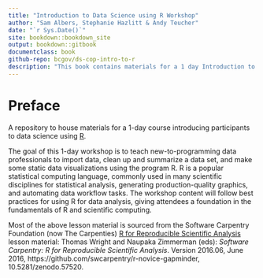 ```yaml
---
title: "Introduction to Data Science using R Workshop"
author: "Sam Albers, Stephanie Hazlitt & Andy Teucher"
date: "`r Sys.Date()`"
site: bookdown::bookdown_site
output: bookdown::gitbook
documentclass: book
github-repo: bcgov/ds-cop-intro-to-r
description: "This book contains materials for a 1 day Introduction to R workshop"
---
```


# Preface


A repository to house materials for a 1-day course introducing participants to data science using [R](https://www.r-project.org/).


The goal of this 1-day workshop is to teach new-to-programming data professionals to import data, clean up and summarize a data set, and make some static data visualizations using the program R. R is a popular statistical computing language, commonly used in many scientific disciplines for statistical analysis, generating production-quality graphics, and automating data workflow tasks. The workshop content will follow best practices for using R for data analysis, giving attendees a foundation in the fundamentals of R and scientific computing.


Most of the above lesson material is sourced from the Software Carpentry Foundation (now The Carpenties) [R for Reproducible Scientific Analysis](http://swcarpentry.github.io/r-novice-gapminder/) lesson material: Thomas Wright and Naupaka Zimmerman (eds): _Software Carpentry: R for
Reproducible Scientific Analysis_.  Version 2016.06, June 2016,
https://github.com/swcarpentry/r-novice-gapminder,
10.5281/zenodo.57520.
